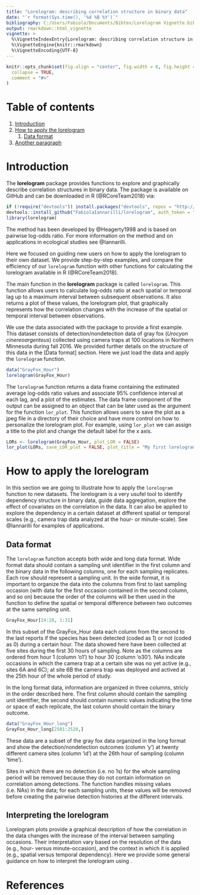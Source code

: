 ```yaml
---
title: "Lorelogram: describing correlation structure in binary data"
date: "`r format(Sys.time(), '%d %B %Y')`"
bibliography: C:/Users/Fabiola/Documents/Bibtex/Lorelogram Vignette.bib
output: rmarkdown::html_vignette
vignette: >
  %\VignetteIndexEntry{Lorelogram: describing correlation structure in binary data}
  %\VignetteEngine{knitr::rmarkdown}
  %\VignetteEncoding{UTF-8}
---
```

```r
knitr::opts_chunk$set(fig.align = "center", fig.width = 6, fig.height = 4, 
  collapse = TRUE,
  comment = "#>"
)
```



# Table of contents
1. [Introduction](#introduction)
2. [How to apply the lorelogram](#paragraph1)
    1. [Data format](#subparagraph1)
3. [Another paragraph](#paragraph2)




# Introduction <a name="introduction"></a>

The __lorelogram__ package provides functions to explore and graphically describe correlation structures in binary data. The package is available on GitHub and can be downloaded in R (@RCoreTeam2018) via:

```r
if (!require("devtools")) install.packages("devtools", repos = "http://cran.us.r-project.org", dependencies = "Imports")
devtools::install_github("FabiolaIannarilli/lorelogram", auth_token = "69451dbc8b643e18d5e25b488e0a485b59a93512") 
library(lorelogram)
```


The method has been developed by @Heagerty1998 and is based on pairwise log-odds ratio. For more information on the method and on applications in ecological studies see @Iannarilli.

Here we focused on guiding new users on how to apply the lorelogram to their own dataset. We provide step-by-step examples, and compare the efficiency of our `lorelogram` function with other functions for calculating the lorelogram available in R (@RCoreTeam2018). 

The main function in the __lorelogram__ package is called `lorelogram`. This function allows users to calculate log-odds ratio at each spatial or temporal lag up to a maximum interval between subsequent observations. It also returns a plot of these values, the lorelogram plot, that graphically represents how the correlation changes with the increase of the spatial or temporal interval between observations. 

We use the data associated with the package to provide a first example. This dataset consists of detection/nondetection data of gray fox (_Urocyon cinereoargenteus_) collected using camera traps at 100 locations in Northern Minnesota during fall 2016. We provided further details on the structure of this data in the [Data format] section. Here we just load the data and apply the `lorelogram` function. 

```r
data("GrayFox_Hour")
lorelogram(GrayFox_Hour)
```

The `lorelogram` function returns a data frame containing the estimated average log-odds ratio values and associate 95% confidence interval at each lag, and a plot of the estimates. The data frame component of the output can be assigned to an object that can be later used as the argument for the function `lor_plot`. This function allows users to save the plot as a jpeg file in a directory of their choice and have more control on how to personalize the lorelogram plot. For example, using `lor_plot` we can assign a title to the plot and change the default label for the x axis.

```r
LORs <- lorelogram(GrayFox_Hour, plot_LOR = FALSE)
lor_plot(LORs, save_LOR_plot = FALSE, plot_title = "My first lorelogram", plot_x_title = "Lag (Hour)", colour="red", linetyoe = "dashed")
```

# How to apply the lorelogram

In this section we are going to illustrate how to apply the `lorelogram` function to new datasets. The lorelogram is a very usufel tool to identify dependency structure in binary data, guide data aggregation, explore the effect of covariates on the correlation in the data. It can also be applied to explore the dependency in a certain dataset at different spatial or temporal scales (e.g., camera trap data analyzed at the hour- or minute-scale). See @Iannarilli for examples of applications.   

## Data format <a name="data format"></a>

The `lorelogram` function accepts both wide and long data format. Wide format data should contain a sampling unit identifier in the first column and the binary data in the following columns, one for each sampling replicates. Each row should represent a sampling unit. In the wide format, it is important to organize the data into the columns from first to last sampling occasion (with data for the first occasion contained in the second column, and so on) because the order of the columns will be then used in the function to define the spatial or temporal difference between two outcomes at the same sampling unit.
```r
GrayFox_Hour[24:28, 1:31]
```
In this subset of the GrayFox_Hour data each column from the second to the last reports if the species has been detected (coded as 1) or not (coded as 0) during a certain hour. The data showed here have been collected at five sites during the first 30 hours of sampling. Note as the columns are ordered from hour 1 (column 'o1') to hour 30 (column 'o30'). NAs indicate occasions in which the camera trap at a certain site was no yet active (e.g., sites 6A and 6C); at site 6B the camera trap was deployed and actived at the 25th hour of the whole period of study. 

In the long format data, information are organized in three columns, stricly in the order described here. The first column should contain the sampling unit identifier, the second should contain numeric values indicating the time or space of each replicate, the last column should contain the binary outcome.  
```r
data("GrayFox_Hour_long")
GrayFox_Hour_long[2501:2520,]
```
These data are a subset of the gray fox data organized in the long format and show the detection/nondetection outcomes (column 'y') at twenty different camera sites (column 'id') at the 26th hour of sampling (column 'time'). 

Sites in which there are no detection (i.e. no 1s) for the whole sampling period will be removed because they do not contain information on correlation among detections. The function handles missing values (i.e. NAs) in the data; for each sampling units, these values will be removed before creating the pairwise detection histories at the different intervals.

## Interpreting the lorelogram

Lorelogram plots provide a graphical description of how the correlation in the data changes with the increase of the interval between sampling occasions. Their interpretation vary based on the resolution of the data (e.g., hour- versus minute-occasion), and the context in which it is applied (e.g., spatial versus temporal dependency). Here we provide some general guidance on how to interpret the lorelogram using .   




# References
